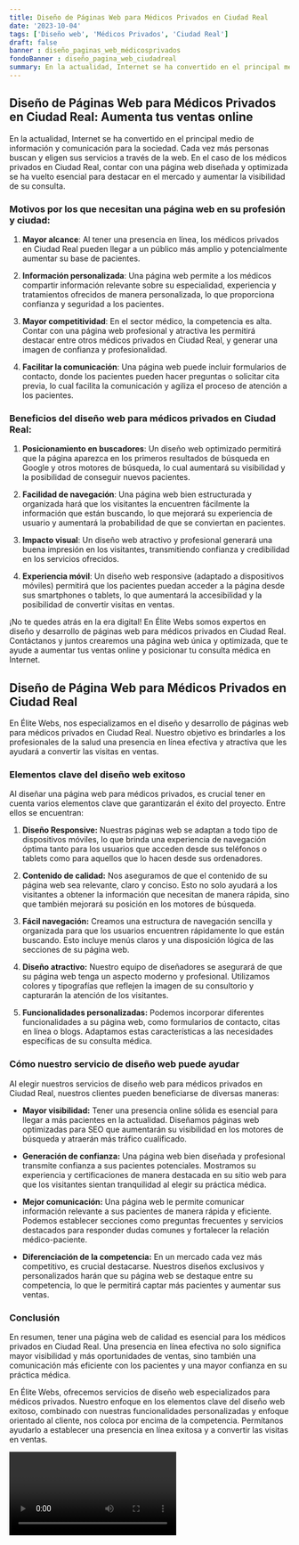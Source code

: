 ```yaml
---
title: Diseño de Páginas Web para Médicos Privados en Ciudad Real
date: '2023-10-04'
tags: ['Diseño web', 'Médicos Privados', 'Ciudad Real']
draft: false
banner : diseño_paginas_web_médicosprivados
fondoBanner : diseño_pagina_web_ciudadreal
summary: En la actualidad, Internet se ha convertido en el principal medio de información y comunicación para la sociedad. Cada vez más personas buscan y eligen sus servicios a través de la web. En el caso de los médicos privados en Ciudad Real, contar con una página web diseñada y optimizada se ha vuelto esencial para destacar en el mercado y aumentar la visibilidad de su consulta.
---
```


## Diseño de Páginas Web para Médicos Privados en Ciudad Real: Aumenta tus ventas online

En la actualidad, Internet se ha convertido en el principal medio de información y comunicación para la sociedad. Cada vez más personas buscan y eligen sus servicios a través de la web. En el caso de los médicos privados en Ciudad Real, contar con una página web diseñada y optimizada se ha vuelto esencial para destacar en el mercado y aumentar la visibilidad de su consulta.

### Motivos por los que necesitan una página web en su profesión y ciudad:

1. **Mayor alcance**: Al tener una presencia en línea, los médicos privados en Ciudad Real pueden llegar a un público más amplio y potencialmente aumentar su base de pacientes.

2. **Información personalizada**: Una página web permite a los médicos compartir información relevante sobre su especialidad, experiencia y tratamientos ofrecidos de manera personalizada, lo que proporciona confianza y seguridad a los pacientes.

3. **Mayor competitividad**: En el sector médico, la competencia es alta. Contar con una página web profesional y atractiva les permitirá destacar entre otros médicos privados en Ciudad Real, y generar una imagen de confianza y profesionalidad.

4. **Facilitar la comunicación**: Una página web puede incluir formularios de contacto, donde los pacientes pueden hacer preguntas o solicitar cita previa, lo cual facilita la comunicación y agiliza el proceso de atención a los pacientes.

### Beneficios del diseño web para médicos privados en Ciudad Real:

1. **Posicionamiento en buscadores**: Un diseño web optimizado permitirá que la página aparezca en los primeros resultados de búsqueda en Google y otros motores de búsqueda, lo cual aumentará su visibilidad y la posibilidad de conseguir nuevos pacientes.

2. **Facilidad de navegación**: Una página web bien estructurada y organizada hará que los visitantes la encuentren fácilmente la información que están buscando, lo que mejorará su experiencia de usuario y aumentará la probabilidad de que se conviertan en pacientes.

3. **Impacto visual**: Un diseño web atractivo y profesional generará una buena impresión en los visitantes, transmitiendo confianza y credibilidad en los servicios ofrecidos.

4. **Experiencia móvil**: Un diseño web responsive (adaptado a dispositivos móviles) permitirá que los pacientes puedan acceder a la página desde sus smartphones o tablets, lo que aumentará la accesibilidad y la posibilidad de convertir visitas en ventas.

¡No te quedes atrás en la era digital! En Élite Webs somos expertos en diseño y desarrollo de páginas web para médicos privados en Ciudad Real. Contáctanos y juntos crearemos una página web única y optimizada, que te ayude a aumentar tus ventas online y posicionar tu consulta médica en Internet.

<GifSeo />

<Cta />

## Diseño de Página Web para Médicos Privados en Ciudad Real

En Élite Webs, nos especializamos en el diseño y desarrollo de páginas web para médicos privados en Ciudad Real. Nuestro objetivo es brindarles a los profesionales de la salud una presencia en línea efectiva y atractiva que les ayudará a convertir las visitas en ventas.

### Elementos clave del diseño web exitoso

Al diseñar una página web para médicos privados, es crucial tener en cuenta varios elementos clave que garantizarán el éxito del proyecto. Entre ellos se encuentran:

1. **Diseño Responsive:** Nuestras páginas web se adaptan a todo tipo de dispositivos móviles, lo que brinda una experiencia de navegación óptima tanto para los usuarios que acceden desde sus teléfonos o tablets como para aquellos que lo hacen desde sus ordenadores.

2. **Contenido de calidad:** Nos aseguramos de que el contenido de su página web sea relevante, claro y conciso. Esto no solo ayudará a los visitantes a obtener la información que necesitan de manera rápida, sino que también mejorará su posición en los motores de búsqueda.

3. **Fácil navegación:** Creamos una estructura de navegación sencilla y organizada para que los usuarios encuentren rápidamente lo que están buscando. Esto incluye menús claros y una disposición lógica de las secciones de su página web.

4. **Diseño atractivo:** Nuestro equipo de diseñadores se asegurará de que su página web tenga un aspecto moderno y profesional. Utilizamos colores y tipografías que reflejen la imagen de su consultorio y capturarán la atención de los visitantes.

5. **Funcionalidades personalizadas:** Podemos incorporar diferentes funcionalidades a su página web, como formularios de contacto, citas en línea o blogs. Adaptamos estas características a las necesidades específicas de su consulta médica.

### Cómo nuestro servicio de diseño web puede ayudar

Al elegir nuestros servicios de diseño web para médicos privados en Ciudad Real, nuestros clientes pueden beneficiarse de diversas maneras:

- **Mayor visibilidad:** Tener una presencia online sólida es esencial para llegar a más pacientes en la actualidad. Diseñamos páginas web optimizadas para SEO que aumentarán su visibilidad en los motores de búsqueda y atraerán más tráfico cualificado.

- **Generación de confianza:** Una página web bien diseñada y profesional transmite confianza a sus pacientes potenciales. Mostramos su experiencia y certificaciones de manera destacada en su sitio web para que los visitantes sientan tranquilidad al elegir su práctica médica.

- **Mejor comunicación:** Una página web le permite comunicar información relevante a sus pacientes de manera rápida y eficiente. Podemos establecer secciones como preguntas frecuentes y servicios destacados para responder dudas comunes y fortalecer la relación médico-paciente.

- **Diferenciación de la competencia:** En un mercado cada vez más competitivo, es crucial destacarse. Nuestros diseños exclusivos y personalizados harán que su página web se destaque entre su competencia, lo que le permitirá captar más pacientes y aumentar sus ventas.

### Conclusión

En resumen, tener una página web de calidad es esencial para los médicos privados en Ciudad Real. Una presencia en línea efectiva no solo significa mayor visibilidad y más oportunidades de ventas, sino también una comunicación más eficiente con los pacientes y una mayor confianza en su práctica médica.

En Élite Webs, ofrecemos servicios de diseño web especializados para médicos privados. Nuestro enfoque en los elementos clave del diseño web exitoso, combinado con nuestras funcionalidades personalizadas y enfoque orientado al cliente, nos coloca por encima de la competencia. Permítanos ayudarlo a establecer una presencia en línea exitosa y a convertir las visitas en ventas.

<Video />

<CtaBot job='Médicos Privados' city='Ciudad Real'/>

<Gmaps query='Ciudad Real+españa+maps' />